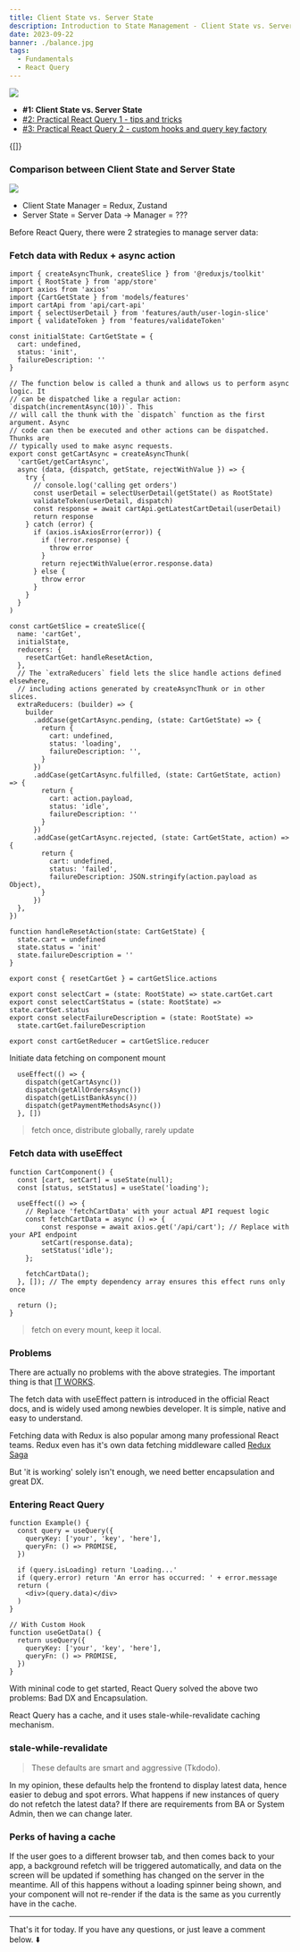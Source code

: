 ```yaml
---
title: Client State vs. Server State
description: Introduction to State Management - Client State vs. Server State
date: 2023-09-22
banner: ./balance.jpg
tags:
  - Fundamentals
  - React Query
---
```



<img src="./balance.jpg" />

- <b>#1: Client State vs. Server State</b>
- [#2: Practical React Query 1 - tips and tricks](practical-react-query-1-tips-and-tricks)
- [#3: Practical React Query 2 - custom hooks and query key factory](practical-react-query-2-custom-hooks-and-query-key-factory)

<Translations>{[]}</Translations>

### Comparison between Client State and Server State

<img src="./comparison.png" />

- Client State Manager = Redux, Zustand
- Server State = Server Data -> Manager = ???

Before React Query, there were 2 strategies to manage server data:

### Fetch data with Redux + async action

```tsx:title=redux-toolkit-example {20,43-47,50,52-57,59-64,66-71,82,84-86}
import { createAsyncThunk, createSlice } from '@reduxjs/toolkit'
import { RootState } from 'app/store'
import axios from 'axios'
import {CartGetState } from 'models/features'
import cartApi from 'api/cart-api'
import { selectUserDetail } from 'features/auth/user-login-slice'
import { validateToken } from 'features/validateToken'

const initialState: CartGetState = {
  cart: undefined,
  status: 'init',
  failureDescription: ''
}

// The function below is called a thunk and allows us to perform async logic. It
// can be dispatched like a regular action: `dispatch(incrementAsync(10))`. This
// will call the thunk with the `dispatch` function as the first argument. Async
// code can then be executed and other actions can be dispatched. Thunks are
// typically used to make async requests.
export const getCartAsync = createAsyncThunk(
  'cartGet/getCartAsync',
  async (data, {dispatch, getState, rejectWithValue }) => {
    try {
      // console.log('calling get orders')
      const userDetail = selectUserDetail(getState() as RootState)
      validateToken(userDetail, dispatch)
      const response = await cartApi.getLatestCartDetail(userDetail)
      return response
    } catch (error) {
      if (axios.isAxiosError(error)) {
        if (!error.response) {
          throw error
        }
        return rejectWithValue(error.response.data)
      } else {
        throw error
      }
    }
  }
)

const cartGetSlice = createSlice({
  name: 'cartGet',
  initialState,
  reducers: {
    resetCartGet: handleResetAction,
  },
  // The `extraReducers` field lets the slice handle actions defined elsewhere,
  // including actions generated by createAsyncThunk or in other slices.
  extraReducers: (builder) => {
    builder
      .addCase(getCartAsync.pending, (state: CartGetState) => {
        return {
          cart: undefined,
          status: 'loading',
          failureDescription: '',
        }
      })
      .addCase(getCartAsync.fulfilled, (state: CartGetState, action) => {
        return {
          cart: action.payload,
          status: 'idle',
          failureDescription: ''
        }
      })
      .addCase(getCartAsync.rejected, (state: CartGetState, action) => {
        return {
          cart: undefined,
          status: 'failed',
          failureDescription: JSON.stringify(action.payload as Object),
        }
      })
  },
})

function handleResetAction(state: CartGetState) {
  state.cart = undefined
  state.status = 'init'
  state.failureDescription = ''
}

export const { resetCartGet } = cartGetSlice.actions

export const selectCart = (state: RootState) => state.cartGet.cart
export const selectCartStatus = (state: RootState) => state.cartGet.status
export const selectFailureDescription = (state: RootState) =>
  state.cartGet.failureDescription

export const cartGetReducer = cartGetSlice.reducer
```

Initiate data fetching on component mount

```tsx:title=initiate-data-fetching {2}
  useEffect(() => {
    dispatch(getCartAsync())
    dispatch(getAllOrdersAsync())
    dispatch(getListBankAsync())
    dispatch(getPaymentMethodsAsync())
  }, [])
```

> fetch once, distribute globally, rarely update

### Fetch data with useEffect

```tsx:use-effect-example
function CartComponent() {
  const [cart, setCart] = useState(null);
  const [status, setStatus] = useState('loading');

  useEffect(() => {
    // Replace 'fetchCartData' with your actual API request logic
    const fetchCartData = async () => {
        const response = await axios.get('/api/cart'); // Replace with your API endpoint
        setCart(response.data);
        setStatus('idle');
    };

    fetchCartData();
  }, []); // The empty dependency array ensures this effect runs only once

  return ();
}

```

> fetch on every mount, keep it local.

### Problems

There are actually no problems with the above strategies. The important thing is that [IT WORKS]().

The fetch data with useEffect pattern is introduced in the official React docs, and is widely used among newbies developer. It is simple, native and easy to understand.

Fetching data with Redux is also popular among many professional React teams. Redux even has it's own data fetching middleware called [Redux Saga](https://redux-saga.js.org/)

But 'it is working' solely isn't enough, we need better encapsulation and great DX.

<DataFetchingComparison />

### Entering React Query

```tsx:title=useQuery-syntax
function Example() {
  const query = useQuery({
    queryKey: ['your', 'key', 'here'],
    queryFn: () => PROMISE,
  })

  if (query.isLoading) return 'Loading...'
  if (query.error) return 'An error has occurred: ' + error.message
  return (
    <div>(query.data)</div>
  )
}

// With Custom Hook
function useGetData() {
  return useQuery({
    queryKey: ['your', 'key', 'here'],
    queryFn: () => PROMISE,
  })
}
```

With mininal code to get started, React Query solved the above two problems: Bad DX and Encapsulation.

React Query has a cache, and it uses stale-while-revalidate caching mechanism.

### stale-while-revalidate

<StaleWhileRevalidate />

> These defaults are smart and aggressive (Tkdodo).

In my opinion, these defaults help the frontend to display latest data, hence easier to debug and spot errors. What happens if new instances of query do not refetch the latest data? If there are requirements from BA or System Admin, then we can change later.

### Perks of having a cache

If the user goes to a different browser tab, and then comes back to your app, a background refetch will be triggered automatically, and data on the screen will be updated if something has changed on the server in the meantime. All of this happens without a loading spinner being shown, and your component will not re-render if the data is the same as you currently have in the cache.

---

That's it for today. If you have any questions, or just leave a comment below. ⬇️

<Comments />

